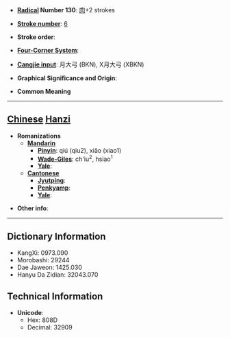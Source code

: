 * '''[[Wiktionary:Chinese radical index| Radical]] Number 130''': [[Wiktionary:Chinese radical index 肉|肉]]+2 strokes

* '''[[Wiktionary:Chinese total strokes index|Stroke number]]''': [[Wiktionary:Chinese total strokes index 6|6]]

* '''Stroke order''': 

* '''[[Wiktionary:Chinese four corner index|Four-Corner System]]''': 

* '''[[Wiktionary:Chinese Cangjie index|Cangjie input]]''': 月大弓 (BKN), X月大弓 (XBKN)

* '''Graphical Significance and Origin''': 

* '''Common Meaning'''

----

== [[Chinese]] [[Hanzi]] ==

* '''Romanizations'''
** '''[[Mandarin]]'''
*** '''[[Pinyin]]''': qiú (qiu2), xiāo (xiao1)
*** '''[[Wade-Giles]]''': ch'iu<sup>2</sup>, hsiao<sup>1</sup>
*** '''[[Yale]]''': 
** '''[[Cantonese]]'''
*** '''[[Jyutping]]''':
*** '''[[Penkyamp]]''': 
*** '''[[Yale]]''': 

* '''Other info''': 

----

== Dictionary Information ==

* KangXi: 0973.090
* Morobashi: 29244
* Dae Jaweon: 1425.030
* Hanyu Da Zidian: 32043.070

== Technical Information ==

* '''Unicode''':
** Hex: 808D
** Decimal: 32909